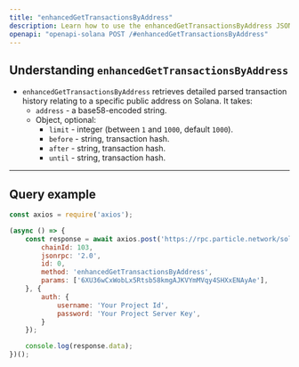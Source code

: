 ```yaml
---
title: "enhancedGetTransactionsByAddress"
description: Learn how to use the enhancedGetTransactionsByAddress JSON-RPC method.
openapi: "openapi-solana POST /#enhancedGetTransactionsByAddress"
---
```


## Understanding `enhancedGetTransactionsByAddress`

- `enhancedGetTransactionsByAddress` retrieves detailed parsed transaction history relating to a specific public address on Solana. It takes:
  - `address` - a base58-encoded string.
  - Object, optional:
    - `limit` - integer (between `1` and `1000`, default `1000`).
    - `before` - string, transaction hash.
    - `after` - string, transaction hash.
    - `until` - string, transaction hash.

***

## Query example

```javascript JavaScript
const axios = require('axios');

(async () => {
    const response = await axios.post('https://rpc.particle.network/solana', {
        chainId: 103,
        jsonrpc: '2.0',
        id: 0,
        method: 'enhancedGetTransactionsByAddress',
        params: ['6XU36wCxWobLx5Rtsb58kmgAJKVYmMVqy4SHXxENAyAe'],
    }, {
        auth: {
            username: 'Your Project Id',
            password: 'Your Project Server Key',
        }
    });

    console.log(response.data);
})();
```